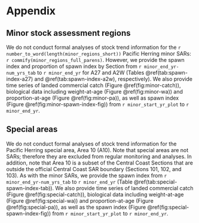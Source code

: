 # Appendix\label{sec:app}

## Minor stock assessment regions\label{sec:app-minor}

We do not conduct formal analyses of stock trend information for the
`r number_to_word(length(minor_regions_short))`
Pacific Herring minor SARs: `r commify(minor_regions_full_parens)`.
However, we provide the spawn index and proportion of spawn index by Section 
from `r minor_end_yr-num_yrs_tab` to `r minor_end_yr` for A27 and A2W
(Tables \@ref(tab:spawn-index-a27) and \@ref(tab:spawn-index-a2w), respectively).
We also provide time series of
landed commercial catch (Figure \@ref(fig:minor-catch)),
biological data including weight-at-age (Figure \@ref(fig:minor-wa)) and
proportion-at-age (Figure \@ref(fig:minor-pa)),
as well as spawn index (Figure \@ref(fig:minor-spawn-index-fig))
from `r minor_start_yr_plot` to `r minor_end_yr`.

## Special areas\label{sec:app-special}

We do not conduct formal analyses of stock trend information for the
Pacific Herring special area, Area 10 (A10).
Note that special areas are not SARs;
therefore they are excluded from regular monitoring and analyses.
In addition, note that Area 10 is a subset of the Central Coast Sections that
are outside the official Central Coast SAR boundary (Sections 101, 102, and 103).
As with the minor SARs,
we provide the spawn index from `r minor_end_yr-num_yrs_tab` to `r minor_end_yr`
(Table \@ref(tab:special-spawn-index-tab)).
We also provide time series of
landed commercial catch (Figure \@ref(fig:special-catch)),
biological data including weight-at-age (Figure \@ref(fig:special-wa)) and proportion-at-age (Figure \@ref(fig:special-pa)),
as well as the spawn index (Figure \@ref(fig:special-spawn-index-fig))
from `r minor_start_yr_plot` to `r minor_end_yr`.
